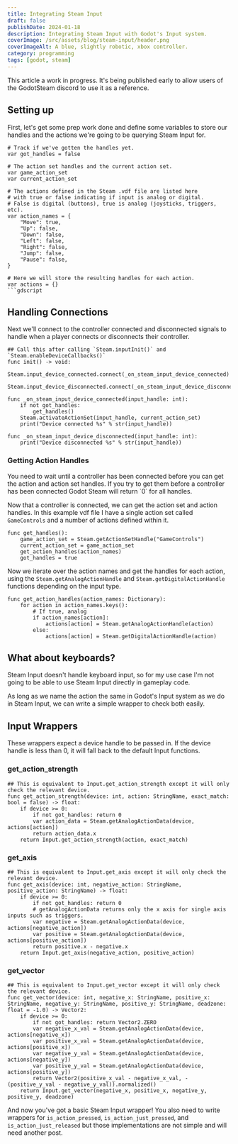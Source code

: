 ```yaml
---
title: Integrating Steam Input
draft: false
publishDate: 2024-01-18
description: Integrating Steam Input with Godot's Input system.
coverImage: /src/assets/blog/steam-input/header.png
coverImageAlt: A blue, slightly robotic, xbox controller.
category: programming
tags: [godot, steam]
---
```


<Callout icon="⚠️" type="danger">
  This article a work in progress. It's being published early to allow users of the GodotSteam discord to use it as a reference.
</Callout>

## Setting up
First, let's get some prep work done and define some variables to store our handles and the actions we're going to be querying Steam Input for.
```gdscript
# Track if we've gotten the handles yet.
var got_handles = false

# The action set handles and the current action set.
var game_action_set
var current_action_set

# The actions defined in the Steam .vdf file are listed here
# with true or false indicating if input is analog or digital.
# False is digital (buttons), true is analog (joysticks, triggers, etc).
var action_names = {
	"Move": true,
	"Up": false,
	"Down": false,
	"Left": false,
	"Right": false,
	"Jump": false,
	"Pause": false,
}

# Here we will store the resulting handles for each action.
var actions = {}
```gdscript
```
## Handling Connections
Next we'll connect to the controller connected and disconnected signals to handle when a player connects or disconnects their controller.

```gdscript
## Call this after calling `Steam.inputInit()` and `Steam.enableDeviceCallbacks()`
func init() -> void:
  Steam.input_device_connected.connect(_on_steam_input_device_connected)
  Steam.input_device_disconnected.connect(_on_steam_input_device_disconnected)

func _on_steam_input_device_connected(input_handle: int):
	if not got_handles:
		get_handles()
	Steam.activateActionSet(input_handle, current_action_set)
	print("Device connected %s" % str(input_handle))

func _on_steam_input_device_disconnected(input_handle: int):
	print("Device disconnected %s" % str(input_handle))
```

### Getting Action Handles
<Callout icon="⚠️" type="warning">
  You need to wait until a controller has been connected before you can get the action and action set handles.
  If you try to get them before a controller has been connected Godot Steam will return `0` for all handles.
</Callout>

Now that a controller is connected, we can get the action set and action handles.
In this example vdf file I have a single action set called `GameControls` and a number of actions defined within it.

```gdscript
func get_handles():
	game_action_set = Steam.getActionSetHandle("GameControls")
	current_action_set = game_action_set
	get_action_handles(action_names)
	got_handles = true
```

Now we iterate over the action names and get the handles for each action, using the `Steam.getAnalogActionHandle` and `Steam.getDigitalActionHandle` functions depending on the input type.
```gdscript
func get_action_handles(action_names: Dictionary):
	for action in action_names.keys():
		# If true, analog
		if action_names[action]:
			actions[action] = Steam.getAnalogActionHandle(action)
		else:
			actions[action] = Steam.getDigitalActionHandle(action)
```

## What about keyboards?
Steam Input doesn't handle keyboard input, so for my use case I'm not going to be able to use Steam Input directly in gameplay code.

As long as we name the action the same in Godot's Input system as we do in Steam Input, we can write a simple wrapper to check both easily.

## Input Wrappers
These wrappers expect a device handle to be passed in. If the device handle is less than 0, it will fall back to the default Input functions.

### get_action_strength
```gdscript
## This is equivalent to Input.get_action_strength except it will only check the relevant device.
func get_action_strength(device: int, action: StringName, exact_match: bool = false) -> float:
	if device >= 0:
		if not got_handles: return 0
		var action_data = Steam.getAnalogActionData(device, actions[action])
		return action_data.x
	return Input.get_action_strength(action, exact_match)
```

### get_axis
```gdscript
## This is equivalent to Input.get_axis except it will only check the relevant device.
func get_axis(device: int, negative_action: StringName, positive_action: StringName) -> float:
	if device >= 0:
		if not got_handles: return 0
		# getAnalogActionData returns only the x axis for single axis inputs such as triggers.
		var negative = Steam.getAnalogActionData(device, actions[negative_action])
		var positive = Steam.getAnalogActionData(device, actions[positive_action])
		return positive.x - negative.x
	return Input.get_axis(negative_action, positive_action)
```
### get_vector
```gdscript
## This is equivalent to Input.get_vector except it will only check the relevant device.
func get_vector(device: int, negative_x: StringName, positive_x: StringName, negative_y: StringName, positive_y: StringName, deadzone: float = -1.0) -> Vector2:
	if device >= 0:
		if not got_handles: return Vector2.ZERO
		var negative_x_val = Steam.getAnalogActionData(device, actions[negative_x])
		var positive_x_val = Steam.getAnalogActionData(device, actions[positive_x])
		var negative_y_val = Steam.getAnalogActionData(device, actions[negative_y])
		var positive_y_val = Steam.getAnalogActionData(device, actions[positive_y])
		return Vector2(positive_x_val - negative_x_val, -(positive_y_val - negative_y_val)).normalized()
	return Input.get_vector(negative_x, positive_x, negative_y, positive_y, deadzone)
```

And now you've got a basic Steam Input wrapper!
You also need to write wrappers for `is_action_pressed`, `is_action_just_pressed`, and `is_action_just_released` but those implementations are not simple and will need another post.
